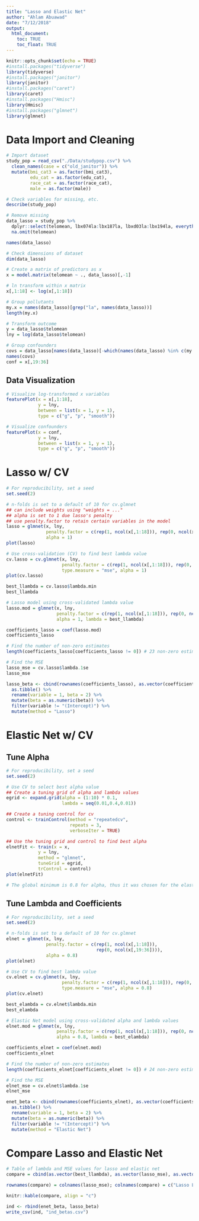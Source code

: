 ```yaml
---
title: "Lasso and Elastic Net"
author: "Ahlam Abuawad"
date: "7/12/2018"
output: 
  html_document:
    toc: TRUE
    toc_float: TRUE
---
```


```r
knitr::opts_chunk$set(echo = TRUE)
#install.packages("tidyverse")
library(tidyverse)
#install.packages("janitor")
library(janitor)
#install.packages("caret")
library(caret)
#install.packages("Hmisc")
library(Hmisc)
#install.packages("glmnet")
library(glmnet)
```

# Data Import and Cleaning 

```r
# Import dataset
study_pop = read_csv("./Data/studypop.csv") %>% 
  clean_names(case = c("old_janitor")) %>% 
  mutate(bmi_cat3 = as.factor(bmi_cat3),
         edu_cat = as.factor(edu_cat),
         race_cat = as.factor(race_cat),
         male = as.factor(male)) 

# Check variables for missing, etc.
describe(study_pop)

# Remove missing
data_lasso = study_pop %>% 
  dplyr::select(telomean, lbx074la:lbx187la, lbxd03la:lbx194la, everything(), -seqn) %>% 
  na.omit(telomean)

names(data_lasso)

# Check dimensions of dataset
dim(data_lasso)

# Create a matrix of predictors as x
x = model.matrix(telomean ~ ., data_lasso)[,-1]

# ln transform within x matrix
x[,1:18] <- log(x[,1:18])

# Group pollutants
my.x = names(data_lasso)[grep("la", names(data_lasso))]
length(my.x)

# Transform outcome
y = data_lasso$telomean
lny = log(data_lasso$telomean)

# Group confounders
covs = data_lasso[names(data_lasso)[-which(names(data_lasso) %in% c(my.x, "telomean", "seqn"))]]
names(covs)
conf = x[,19:36]
```

## Data Visualization

```r
# Visualize log-transformed x variables
featurePlot(x = x[,1:18],
            y = lny,
            between = list(x = 1, y = 1), 
            type = c("g", "p", "smooth"))

# Visualize confounders
featurePlot(x = conf,
            y = lny,
            between = list(x = 1, y = 1),
            type = c("g", "p", "smooth"))
```

# Lasso w/ CV

```r
# For reproducibility, set a seed
set.seed(2)

# n-folds is set to a default of 10 for cv.glmnet
## can include weights using "weights = ..."
## alpha is set to 1 due lasso's penalty
## use penalty.factor to retain certain variables in the model
lasso = glmnet(x, lny, 
               penalty.factor = c(rep(1, ncol(x[,1:18])), rep(0, ncol(x[,19:36]))),
               alpha = 1)
plot(lasso)

# Use cross-validation (CV) to find best lambda value
cv.lasso = cv.glmnet(x, lny, 
                     penalty.factor = c(rep(1, ncol(x[,1:18])), rep(0, ncol(x[,19:36]))),
                     type.measure = "mse", alpha = 1)
plot(cv.lasso)

best_llambda = cv.lasso$lambda.min
best_llambda

# Lasso model using cross-validated lambda value
lasso.mod = glmnet(x, lny, 
                   penalty.factor = c(rep(1, ncol(x[,1:18])), rep(0, ncol(x[,19:36]))),
                   alpha = 1, lambda = best_llambda)

coefficients_lasso = coef(lasso.mod)
coefficients_lasso

# Find the number of non-zero estimates
length(coefficients_lasso[coefficients_lasso != 0]) # 23 non-zero estimates

# Find the MSE
lasso_mse = cv.lasso$lambda.1se
lasso_mse
```

```r
lasso_beta <- cbind(rownames(coefficients_lasso), as.vector(coefficients_lasso)) %>% 
  as.tibble() %>% 
  rename(variable = 1, beta = 2) %>% 
  mutate(beta = as.numeric(beta)) %>% 
  filter(variable != "(Intercept)") %>% 
  mutate(method = "Lasso")
```

# Elastic Net w/ CV

## Tune Alpha

```r
# For reproducibility, set a seed
set.seed(2)

# Use CV to select best alpha value
## Create a tuning grid of alpha and lambda values
egrid <- expand.grid(alpha = (1:10) * 0.1, 
                     lambda = seq(0.01,0.4,0.01))

## Create a tuning control for cv
control <- trainControl(method = "repeatedcv", 
                        repeats = 3, 
                        verboseIter = TRUE)

## Use the tuning grid and control to find best alpha
elnetFit <- train(x = x, 
            y = lny,
            method = "glmnet",
            tuneGrid = egrid,
            trControl = control)
plot(elnetFit)

# The global minimum is 0.8 for alpha, thus it was chosen for the elastic net
```

## Tune Lambda and Coefficients

```r
# For reproducibility, set a seed
set.seed(2)

# n-folds is set to a default of 10 for cv.glmnet
elnet = glmnet(x, lny, 
               penalty.factor = c(rep(1, ncol(x[,1:18])), 
                                  rep(0, ncol(x[,19:36]))),
               alpha = 0.8)
plot(elnet)

# Use CV to find best lambda value
cv.elnet = cv.glmnet(x, lny, 
                     penalty.factor = c(rep(1, ncol(x[,1:18])), rep(0, ncol(x[,19:36]))),,
                     type.measure = "mse", alpha = 0.8)
plot(cv.elnet)

best_elambda = cv.elnet$lambda.min
best_elambda

# Elastic Net model using cross-validated alpha and lambda values
elnet.mod = glmnet(x, lny, 
                   penalty.factor = c(rep(1, ncol(x[,1:18])), rep(0, ncol(x[,19:36]))),
                   alpha = 0.8, lambda = best_elambda)

coefficients_elnet = coef(elnet.mod)
coefficients_elnet

# Find the number of non-zero estimates
length(coefficients_elnet[coefficients_elnet != 0]) # 24 non-zero estimates

# Find the MSE
elnet_mse = cv.elnet$lambda.1se
elnet_mse


```

```r
enet_beta <- cbind(rownames(coefficients_elnet), as.vector(coefficients_elnet)) %>% 
  as.tibble() %>% 
  rename(variable = 1, beta = 2) %>% 
  mutate(beta = as.numeric(beta)) %>% 
  filter(variable != "(Intercept)") %>% 
  mutate(method = "Elastic Net")
```

# Compare Lasso and Elastic Net

```r
# Table of lambda and MSE values for lasso and elastic net
compare = cbind(as.vector(best_llambda), as.vector(lasso_mse), as.vector(best_elambda), as.vector(elnet_mse))

rownames(compare) = colnames(lasso_mse); colnames(compare) = c("Lasso Lambda", "Lasso MSE", "Elastic Lambda", "Elastic Net MSE")

knitr::kable(compare, align = "c")
```

```r
ind <- rbind(enet_beta, lasso_beta)
write_csv(ind, "ind_betas.csv")
```